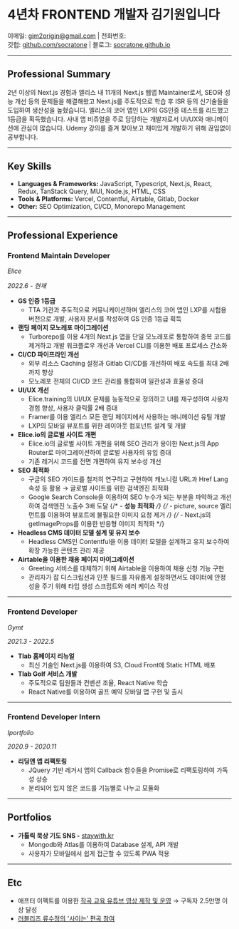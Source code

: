  
# 4년차 FRONTEND 개발자 김기원입니다 <Icon content="🤗" />

이메일: gim2origin@gmail.com | 전화번호: <Phone />\
깃헙: [github.com/socratone](https://github.com/socratone) | 블로그: [socratone.github.io](https://socratone.github.io)

---

## <Icon content="✏️" /> Professional Summary

2년 이상의 Next.js 경험과 엘리스 내 11개의 Next.js 웹앱 Maintainer로서, SEO와 성능 개선 등의 문제들을 해결해왔고 Next.js를 주도적으로 학습 후 ISR 등의 신기술들을 도입하여 생산성을 높혔습니다. 엘리스의 코어 앱인 LXP의 GS인증 테스트를 리드했고 1등급을 획득했습니다. 사내 앱 비쥬얼을 주로 담당하는 개발자로서 UI/UX와 애니메이션에 관심이 많습니다. Udemy 강의를 즐겨 찾아보고 재미있게 개발하기 위해 끊임없이 공부합니다.

---

## <Icon content="⚒️" /> Key Skills

- **Languages & Frameworks:** JavaScript, Typescript, Next.js, React, Redux, TanStack Query, MUI, Node.js, HTML, CSS
- **Tools & Platforms:** Vercel, Contentful, Airtable, Gitlab, Docker
- **Other:** SEO Optimization, CI/CD, Monorepo Management

---

## <Icon content="💻" /> Professional Experience

### Frontend Maintain Developer

_Elice_

_2022.6 - 현재_

- **GS 인증 1등급**
  - TTA 기관과 주도적으로 커뮤니케이션하며 엘리스의 코어 앱인 LXP를 시험용 버전으로 개발, 사용자 문서를 작성하여 GS 인증 1등급 획득
- **랜딩 페이지 모노레포 마이그레이션**
  - Turborepo를 이용 4개의 Next.js 앱을 단일 모노레포로 통합하여 중복 코드를 제거하고 개발 워크플로우 개선과 Vercel CLI를 이용한 배포 프로세스 간소화
- **CI/CD 파이프라인 개선**
  - 외부 리소스 Caching 설정과 Gitlab CI/CD를 개선하여 배포 속도를 최대 2배까지 향상
  - 모노레포 전체의 CI/CD 코드 관리를 통합하여 일관성과 효율성 증대
- **UI/UX 개선**
  - Elice.training의 UI/UX 문제를 능동적으로 정의하고 UI를 재구성하여 사용자 경험 향상, 사용자 클릭률 2배 증대
  - Framer를 이용 엘리스 모든 랜딩 페이지에서 사용하는 애니메이션 유틸 개발
  - LXP의 모바일 뷰포트를 위한 레이아웃 컴포넌트 설계 및 개발
- **Elice.io의 글로벌 사이트 개편**
  - Elice.io의 글로벌 사이트 개편을 위해 SEO 관리가 용이한 Next.js의 App Router로 마이그레이션하여 글로벌 사용자의 유입 증대
  - 기존 레거시 코드를 전면 개편하여 유지 보수성 개선
- **SEO 최적화**
  - 구글의 SEO 가이드를 철저히 연구하고 구현하여 캐노니컬 URL과 Href Lang 속성 등 활용 → 글로벌 사이트를 위한 검색엔진 최적화
  - Google Search Console을 이용하여 SEO 누수가 되는 부분을 파악하고 개선하여 검색엔진 노출수 3배 도달
    {/* - **성능 최적화** */}
    {/* - picture, source 엘리먼트를 이용하여 뷰포트에 불필요한 이미지 요청 제거 */}
    {/* - Next.js의 getImageProps를 이용한 반응형 이미지 최적화 */}
- **Headless CMS 데이터 모델 설계 및 유지 보수**
  - Headless CMS인 Contentful을 이용 데이터 모델을 설계하고 유지 보수하여 확장 가능한 콘텐츠 관리 제공
- **Airtable을 이용한 채용 페이지 마이그레이션**
  - Greeting 서비스를 대체하기 위해 Airtable을 이용하여 채용 신청 기능 구현
  - 관리자가 잡 디스크립션과 인풋 필드를 자유롭게 설정하면서도 데이터에 안정성을 주기 위해 타입 생성 스크립트와 에러 케이스 작성

---

### Frontend Developer

_Gymt_

_2021.3 - 2022.5_

- **Tlab 홈페이지 리뉴얼**
  - 최신 기술인 Next.js를 이용하여 S3, Cloud Front에 Static HTML 배포
- **Tlab Golf 서비스 개발**
  - 주도적으로 팀원들과 컨벤션 조율, React Native 학습
  - React Native를 이용하여 골프 예약 모바일 앱 구현 및 출시

---

### Frontend Developer Intern

_Iportfolio_

_2020.9 - 2020.11_

- **리딩앤 앱 리팩토링**
  - JQuery 기반 레거시 앱의 Callback 함수들을 Promise로 리팩토링하여 가독성 상승
  - 분리되어 있지 않은 코드를 기능별로 나누고 모듈화

---

## <Icon content="🧸" /> Portfolios

- **가톨릭 묵상 기도 SNS -** [staywith.kr](https://staywith.kr/)
  - Mongodb와 Atlas를 이용하여 Database 설계, API 개발
  - 사용자가 모바일에서 쉽게 접근할 수 있도록 PWA 적용

---

## <Icon content="📷" /> Etc

- 애프터 이펙트를 이용한 [작곡 교육 유튜브 영상 제작 및 운영](https://www.youtube.com/c/socratone) → 구독자 2.5만명 이상 달성
- [러블리즈 류수정의 '사이는' 편곡 참여](https://www.youtube.com/watch?v=v8EFh4Z3qsg)
